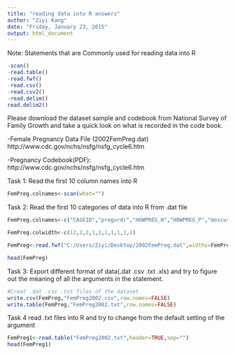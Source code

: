 ```yaml
---
title: "reading data into R answers"
author: "Ziyi Kang"
date: "Friday, January 23, 2015"
output: html_document
---
```


Note: Statements that are Commonly used for reading data into R
```r
-scan()
-read.table()
-read.fwf()
-read.csv()
-read.csv2()
-read.delim()
read.delim2()
```
Please download the dataset sample and codebook from National Survey of Family Growth and take a quick look on what is recorded in the code book.

-Female Pregnancy Data File (2002FemPreg.dat) http://www.cdc.gov/nchs/nsfg/nsfg_cycle6.htm

-Pregnancy Codebook(PDF): http://www.cdc.gov/nchs/nsfg/nsfg_cycle6.htm


Task 1:
Read the first 10 column names into R
```r
FemPreg.colnames<-scan(what="")
```

Task 2:
Read the first 10 categories of data into R from .dat file

```r
FemPreg.colnames<-c("CASEID","pregordr","HOWPREG_N","HOWPREG_P","moscurrp","NOWPRGDK","PREGEND1","PREGEND2","NBRNALIV","MULTBRTH")

FemPreg.colwidth<-c(12,2,2,1,1,1,1,1,1,1)

FemPreg<-read.fwf("C:/Users/Ziyi/Desktop/2002FemPreg.dat",widths=FemPreg.colwidth,col.names=FemPreg.colnames)

head(FemPreg)
```

Task 3:
Export different format of data(.dat .csv .txt .xls) and try to figure out the meaning of all the arguments in the statement. 
```r
#Creat .dat .csv .txt files of the dataset
write.csv(FemPreg,"FemPreg2002.csv",row.names=FALSE)
write.table(FemPreg,"FemPreg2002.txt",row.names=FALSE)
```

Task 4
read .txt files into R and try to change from the default setting of the argument
```r
FemPreg1<-read.table("FemPreg2002.txt",header=TRUE,sep="")
head(FemPreg1)
```
